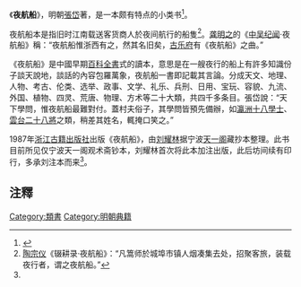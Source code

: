 《'''夜航船'''》，明朝[[張岱_(明朝)|張岱]]著，是一本颇有特点的小类书<ref name="#1">{{cite book |author1=（明）张岱（撰） |coauthors=李小龙（整理） |title=Ye hang chuan |publisher=Zhong hua shu ju |location=Bei jing |isbn=978-7-101-08244-9 |page=出版说明}}</ref>。

夜航船本是指旧时江南载送客货商人於夜间航行的船隻<ref>[[陶宗仪|陶宗仪]]《辍耕录·夜航船》：“凡篙师於城埠市镇人烟凑集去处，招聚客旅，装载夜行者，谓之夜航船。” </ref>。[[龚明之|龚明之]]的《[[中吴纪闻|中吴纪闻]]·夜航船》稱：“夜航船惟浙西有之，然其名旧矣，[[乐府|古乐府]]有《夜航船》之曲。”

《夜航船》是中國早期[[百科全書|百科全書]]式的讀本，意思是在一艘夜行的船上有許多知識份子談天說地，談話的內容包羅萬象，夜航船一書即記載其言論。分成天文、地理、人物、考古、伦类、选举、政事、文学、礼乐、兵刑、日用、宝玩、容貌、九流、外国、植物、四灵、荒唐、物理、方术等二十大類，共四千多条目。張岱說：“天下學問，惟夜航船最難對付。蓋村夫俗子，其學問皆預先備辦，如[[十八學士|瀛洲十八學士]]、[[雲台二十八將|雲台二十八將]]之類，稍差其姓名，輒掩口笑之。”

1987年[[浙江古籍出版社|浙江古籍出版社]]出版《夜航船》，由[[刘耀林_(编辑出版家)|刘耀林]]据宁波[[天一阁|天一阁]]藏抄本整理。此书目前所见仅宁波天一阁观术斋钞本，刘耀林首次将此本加注出版，此后坊间续有印行，多承刘注本而来<ref name="#1"/>。

==注釋==
<references/>

{{wikisource}}

{{丁日昌禁书单}}

[[Category:類書|Category:類書]]
[[Category:明朝典籍|Category:明朝典籍]]